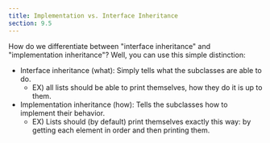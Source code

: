 ```yaml
---
title: Implementation vs. Interface Inheritance
section: 9.5
---
```


How do we differentiate between "interface inheritance" and "implementation inheritance"? Well, you can use this simple distinction:

* Interface inheritance (what): Simply tells what the subclasses are able to do.
  * EX) all lists should be able to print themselves, how they do it is up to them.
* Implementation inheritance (how): Tells the subclasses how to implement their behavior.
  * EX) Lists should (by default) print themselves exactly this way: by getting each element in order and then printing them.

